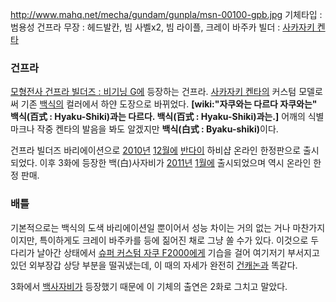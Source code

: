 http://www.mahq.net/mecha/gundam/gunpla/msn-00100-gpb.jpg
기체타입 : 범용성 건프라
무장 : 헤드발칸, 빔 사벨x2, 빔 라이플, 크레이 바주카
빌더 : [[사카자키 켄타]]


=== 건프라 ===
[[모형전사 건프라 빌더즈 : 비기닝 G]]에 등장하는 건프라. [[사카자키 켄타]]의 커스텀 모델로써 기존 [[백식]]의 컬러에서 하얀 도장으로 바뀌었다. '''[wiki:"자쿠와는 다르다 자쿠와는" 백식(百式 : Hyaku-Shiki)과는 다르다. 백식(百式 :  Hyaku-Shiki)과는.]''' 어깨의 식별 마크나 작중 켄타의 발음을 봐도 알겠지만 '''백식(白式 : Byaku-shiki)'''이다.

건프라 빌더즈 바리에이션으로 [[2010년]] [[12월]]에 [[반다이]] 하비샵 온라인 한정판으로 출시되었다. 이후 3화에 등장한 백(白)사자비가 [[2011년]] [[1월]]에 출시되었으며 역시 온라인 한정 판매.


=== 배틀 ===
기본적으로는 백식의 도색 바리에이션일 뿐이어서 성능 차이는 거의 없는 거나 마찬가지이지만, 특이하게도 크레이 바주카를 등에 짊어진 채로 그냥 쏠 수가 있다. 이것으로 두 다리가 날아간 상태에서 [[슈퍼 커스텀 자쿠 F2000]]에게 기습을 걸어 여기저기 부서지고 있던 외부장갑 상당 부분을 떨궈냈는데, 이 때의 자세가 완전히 [[건캐논]]과 똑같다.

3화에서 [[백사자비]]가 등장했기 때문에 이 기체의 출연은 2화로 그치고 말았다.
